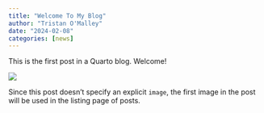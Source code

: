 ```yaml
---
title: "Welcome To My Blog"
author: "Tristan O'Malley"
date: "2024-02-08"
categories: [news]
---
```


This is the first post in a Quarto blog. Welcome!

![](thumbnail.jpg)

Since this post doesn't specify an explicit `image`, the first image in the post will be used in the listing page of posts.
